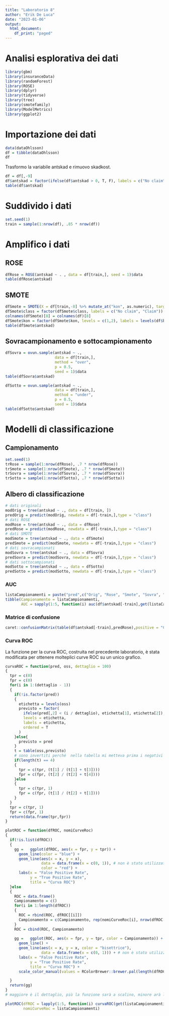 ```yaml
---
title: "Laboratorio 8"
author: "Erik De Luca"
date: "2023-01-06"
output: 
  html_document:
    df_print: "paged"
---
```


# Analisi esplorativa dei dati

```r
library(gbm)
library(insuranceData)
library(randomForest)
library(ROSE)
library(dplyr)
library(tidyverse)
library(tree)
library(smotefamily)
library(ModelMetrics)
library(ggplot2)
```

# Importazione dei dati

```r
data(dataOhlsson)
df = tibble(dataOhlsson)
df
```

Trasformo la variabile antskad e rimuovo skadkost.

```r
df = df[,-9]
df$antskad = factor(ifelse(df$antskad > 0, T, F), labels = c("No claim", "Claim"))
table(df$antskad)
```

# Suddivido i dati

```r
set.seed(1)
train = sample(1:nrow(df), .85 * nrow(df))
```


# Amplifico i dati

## ROSE
```r
dfRose = ROSE(antskad ~ . , data = df[train,], seed = 1)$data
table(dfRose$antskad)
```

## SMOTE

```r
dfSmote = SMOTE(X = df[train,-8] %>% mutate_at("kon", as.numeric), target = as.numeric(df$antskad[train]))$data
dfSmote$class = factor(dfSmote$class, labels = c("No claim", "Claim"))
colnames(dfSmote)[8] = colnames(df)[8]
dfSmote$kon = factor(dfSmote$kon, levels = c(1,2), labels = levels(df$kon))
table(dfSmote$antskad)
```

## Sovracampionamento e sottocampionamento

```r
dfSovra = ovun.sample(antskad ~ .,
                      data = df[train,],
                      method = "over",
                      p = 0.5, 
                      seed = 1)$data
table(dfSovra$antskad)
```

```r
dfSotto = ovun.sample(antskad ~ .,
                      data = df[train,],
                      method = "under",
                      p = 0.5, 
                      seed = 1)$data
table(dfSotto$antskad)
```

# Modelli di classificazione

## Campionamento



```r
set.seed(1)
trRose = sample(1:nrow(dfRose), .7 * nrow(dfRose))
trSmote = sample(1:nrow(dfSmote), .7 * nrow(dfSmote))
trSovra = sample(1:nrow(dfSovra), .7 * nrow(dfSovra))
trSotto = sample(1:nrow(dfSotto), .7 * nrow(dfSotto))
```


## Albero di classificazione

```r
# dati originali
modOrig = tree(antskad ~ ., data = df[train, ])
predOrig = predict(modOrig, newdata = df[-train,],type = "class")
# dati ROSE
modRose = tree(antskad ~ ., data = dfRose)
predRose = predict(modRose, newdata = df[-train,],type = "class")
# dati SMOTE
modSmote = tree(antskad ~ ., data = dfSmote)
predSmote = predict(modSmote, newdata = df[-train,],type = "class")
# dati sovracampionati
modSovra = tree(antskad ~ ., data = dfSovra)
predSovra = predict(modSovra, newdata = df[-train,],type = "class")
# dati sottocampionati
modSotto = tree(antskad ~ ., data = dfSotto)
predSotto = predict(modSotto, newdata = df[-train,],type = "class")
```

### AUC

```r
listaCampionamenti = paste("pred",c("Orig", "Rose", "Smote", "Sovra", "Sotto"), sep = "")
tibble(Campionamento = listaCampionamenti,
       AUC = sapply(1:5, function(i) auc(df$antskad[-train],get(listaCampionamenti[i]))))
```

### Matrice di confusione

```r
caret::confusionMatrix(table(df$antskad[-train],predRose),positive = "Claim")
```
### Curva ROC

La funzione per la curva ROC, costruita nel precedente laboratorio, è stata modificata per ottenere molteplici curve ROC su un unico grafico. 

```r
curvaROC = function(pred, oss, dettaglio = 100)
{
  tpr = c(0)
  fpr = c(0)
  for(i in 1:(dettaglio - 1))
  {
    if(!is.factor(pred))
    {
      etichetta = levels(oss)
      previsto = factor(
        ifelse(pred[,2] < (i / dettaglio), etichetta[1], etichetta[2]),
        levels = etichetta,
        labels = etichetta,
        ordered = T
      )
    }else{
      previsto = pred
    }
    t = table(oss,previsto)
    # sono invertiti perché  nella tabella mi metteva prima i negativi e poii i positivi, in alternativa era da cambiare l'ordine dei livelli della variabile fattoriale
    if(length(t) == 4)
    {
      tpr = c(tpr, (t[1] / (t[1] + t[3]))) 
      fpr = c(fpr, (t[2] / (t[2] + t[4])))
    }else
    {
      tpr = c(tpr, 1)
      fpr = c(fpr, (t[1] / (t[2] + t[1])))
    }
  }
  tpr = c(tpr, 1)
  fpr = c(fpr, 1)
  return(data.frame(tpr,fpr))
}

plotROC = function(dfROC, nomiCurveRoc)
{
  if(!is.list(dfROC))
  {
    gg =   ggplot(dfROC, aes(x = fpr, y = tpr)) +
      geom_line(color = "blue") +
      geom_line(aes(x = x, y = x),
                data = data.frame(x = c(0, 1)), # non è stato utilizzato abline per limitare la linea tra 0 e 1
                color = "red") +
      labs(x = "False Positive Rate",
           y = "True Positive Rate",
           title = "Curva ROC")
  }else
  {
    ROC = data.frame()
    Campionamento = c()
    for(i in 1:length(dfROC))
    {
      ROC = rbind(ROC, dfROC[[i]])
      Campionamento = c(Campionamento, rep(nomiCurveRoc[i], nrow(dfROC[[1]])))
    }
    ROC = cbind(ROC, Campionamento)
    
    gg =   ggplot(ROC, aes(x = fpr, y = tpr, color = Campionamento)) +
      geom_line() +
      geom_line(aes(x = x, y = x, color = "bisettrice"),
                data = data.frame(x = c(0, 1))) + # non è stato utilizzato abline per limitare la linea tra 0 e 1
      labs(x = "False Positive Rate",
           y = "True Positive Rate",
           title = "Curva ROC") +
      scale_color_manual(values = RColorBrewer::brewer.pal(length(dfROC) + 1,"Pastel2"))

  }
  return(gg)
}
# maggiore è il dettaglio, più la funzione sarà a scalino, minore arà la variabile dettaglio, la curva sarà più liscia (smoothies)

```

```r
plotROC(dfROC = lapply(1:5, function(i) curvaROC(get(listaCampionamenti[i]), df$antskad[-train], dettaglio = 20)),
        nomiCurveRoc = listaCampionamenti)
```


